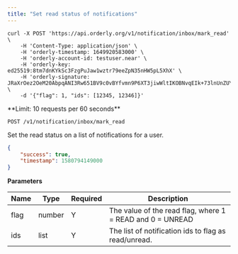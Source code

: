 ```yaml
---
title: "Set read status of notifications"
---
```


<RequestExample>

```shell
curl -X POST 'https://api.orderly.org/v1/notification/inbox/mark_read' \
    -H 'Content-Type: application/json' \
    -H 'orderly-timestamp: 1649920583000' \
    -H 'orderly-account-id: testuser.near' \
    -H 'orderly-key: ed25519:8tm7dnKYkSc3FzgPuJaw1wztr79eeZpN35nHW5pL5XhX' \
    -H 'orderly-signature: JRaXrOez2OeM20AbpqANI3Rw651BV9c0vBYfvmn9P6XT3jiwWltIKOBNvqEIk+73lnUnZUYyv2m+M1KIQWmPAA==' \
    -d '{"flag": 1, "ids": [12345, 12346]}'
```

</RequestExample>
**Limit: 10 requests per 60 seconds**

`POST /v1/notification/inbox/mark_read`

Set the read status on a list of notifications for a user.

<ResponseExample>

```json Response
{
    "success": true,
    "timestamp": 1580794149000
}
```
</ResponseExample>

**Parameters**

| Name               | Type    | Required | Description                                                     |
| ------------------ | ------- | -------- | ----------------------------------------------------------------|
| flag               | number  | Y        | The value of the read flag, where 1 = READ and 0 = UNREAD       |
| ids                | list    | Y        | The list of notification ids to flag as read/unread.            |


